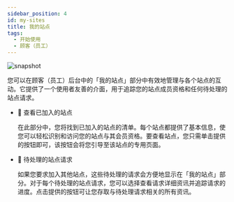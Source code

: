 ---
sidebar_position: 4
id: my-sites
title: 我的站点
tags:
  - 开始使用
  - 顾客（员工）
---



<BrowserWindow url={url}>

![snapshot](/assets/user/my-sites.png)

</BrowserWindow>

您可以在顾客（员工）后台中的「我的站点」部分中有效地管理与各个站点的互动。它提供了一个使用者友善的介面，用于追踪您的站点成员资格和任何待处理的站点请求。

- 🤝 查看已加入的站点

  在此部分中，您将找到已加入的站点的清单。每个站点都提供了基本信息，使您可以轻松识别和访问您的站点与其会员资格。要查看站点，您只需单击提供的按钮即可，该按钮会将您引导至该站点的专用页面。

- 🖖 待处理的站点请求

  如果您要求加入其他站点，这些待处理的请求会方便地显示在「我的站点」部分。对于每个待处理的站点请求，您可以选择查看请求详细资讯并追踪请求的进度。点击提供的按钮可让您存取与待处理请求相关的所有资讯。
